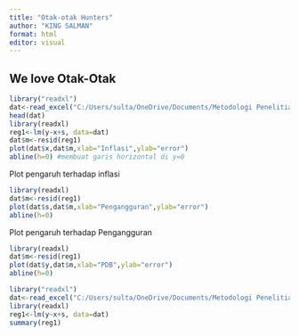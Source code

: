 ---
title: "Otak-otak Hunters"
author: "KING SALMAN"
format: html
editor: visual
---

## We love Otak-Otak

```{r}
library("readxl")
dat<-read_excel("C:/Users/sulta/OneDrive/Documents/Metodologi Penelitian Kelompok/japan polosan.xlsx")
head(dat)
library(readxl)
reg1<-lm(y~x+s, data=dat)
dat$m<-resid(reg1)
plot(dat$x,dat$m,xlab="Inflasi",ylab="error")
abline(h=0) #membuat garis horizontal di y=0
```
Plot pengaruh terhadap inflasi

```{r}
library(readxl)
dat$m<-resid(reg1)
plot(dat$s,dat$m,xlab="Pengangguran",ylab="error")
abline(h=0)
```
Plot pengaruh terhadap Pengangguran

```{r}
library(readxl)
dat$m<-resid(reg1)
plot(dat$y,dat$m,xlab="PDB",ylab="error")
abline(h=0)
```

```{r}
library("readxl")
dat<-read_excel("C:/Users/sulta/OneDrive/Documents/Metodologi Penelitian Kelompok/japan polosan.xlsx")
library(readxl)
reg1<-lm(y~x+s, data=dat)
summary(reg1)
```